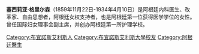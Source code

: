 {{expand|time=2017-03-08T17:28:26+00:00}}
'''塞西莉亚·格里尔森'''（1859年11月22日-1934年4月10日）是阿根廷内科医生、改革家、自由思想者，阿根廷女权支持者，也是阿根廷第一位获得医学学位的女性。曾任国际妇女理事会副主席，并创办阿根廷第一所护理学校。

[[Category:布宜諾斯艾利斯人|Category:布宜諾斯艾利斯人]]
[[Category:布宜諾斯艾利斯大學校友|Category:布宜諾斯艾利斯大學校友]]
[[Category:阿根廷醫生|Category:阿根廷醫生]]